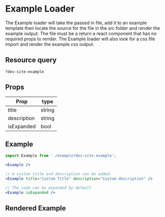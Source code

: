 
# Example Loader

The Example loader will take the passed in file, add it to an example template then locate the source for the file in the src folder and render the example output.
The file must be a return a react component that has no required props to render. The Example loader will also look for a css file import and render the example
css output.

## Resource query

`?dev-site-example`

## Props

Prop | type
--- | ---
title | string
description | string
isExpanded | bool

## Example

```jsx
import Example from './example?dev-site-example';

<Example />

// A custom title and description can be added.
<Example title="Custom Title" description="Custom description" />

// The code can be expanded by default
<Example isExpanded />
```

## Rendered Example

<Example />
